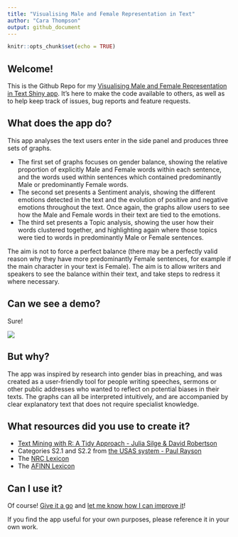 ---
title: "Visualising Male and Female Representation in Text"
author: "Cara Thompson"
output: github_document
---

```{r setup, include=FALSE}
knitr::opts_chunk$set(echo = TRUE)
```

## Welcome!

This is the Github Repo for my [Visualising Male and Female Representation in Text Shiny app](https://cararthompson.shinyapps.io/VisualisingMFRepresentation/). It's here to make the code available to others, as well as to help keep track of issues, bug reports and feature requests. 

## What does the app do? 

This app analyses the text users enter in the side panel and produces three sets of graphs.

* The first set of graphs focuses on gender balance, showing the relative proportion of explicitly Male and Female words within each sentence, and the words used within sentences which contained predominantly Male or predominantly Female words.
* The second set presents a Sentiment analyis, showing the different emotions detected in the text and the evolution of positive and negative emotions throughout the text. Once again, the graphs allow users to see how the Male and Female words in their text are tied to the emotions.
* The third set presents a Topic analysis, showing the user how their words clustered together, and highlighting again where those topics were tied to words in predominantly Male or Female sentences.

The aim is not to force a perfect balance (there may be a perfectly valid reason why they have more predominantly Female sentences, for example if the main character in your text is Female). The aim is to allow writers and speakers to see the balance within their text, and take steps to redress it where necessary.

## Can we see a demo?

Sure!

<img src="demo/demo.gif" align="center"/>

## But why?

The app was inspired by research into gender bias in preaching, and was created as a user-friendly tool for people writing speeches, sermons or other public addresses who wanted to reflect on potential biases in their texts. The graphs can all be interpreted intuitively, and are accompanied by clear explanatory text that does not require specialist knowledge. 

## What resources did you use to create it? 

* [Text Mining with R: A Tidy Approach - Julia Silge & David Robertson](https://www.tidytextmining.com/index.html)
* Categories S2.1 and S2.2 from [the USAS system - Paul Rayson](http://ucrel-api.lancaster.ac.uk/usas/tagger.html)
* The [NRC Lexicon](https://onlinelibrary.wiley.com/doi/abs/10.1111/j.1467-8640.2012.00460.x)
* The [AFINN Lexicon](https://arxiv.org/abs/1103.2903)


## Can I use it?

Of course! [Give it a go](https://cararthompson.shinyapps.io/VisualisingMFRepresentation/) and [let me know how I can improve it](https://github.com/cararthompson/VisualisingMFRepresentation/issues)!

If you find the app useful for your own purposes, please reference it in your own work. 